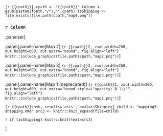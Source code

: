 ```{r {{cpath}}}
cpath <- "{{cpath}}"
Column <- gsub(paste0(fpath,"/"),"",cpath)
isShipping <- file.exists(file.path(cpath,"map4.png"))
```

### `r Column`

.panelset[


.panel[.panel-name[Map 2]
```{r {{cpath}}2, zout.width=200, out.height=600, out.extra="bound", fig.align="left"}
knitr::include_graphics(file.path(cpath,"map2.png"))
```
]

.panel[.panel-name[Map 3]
```{r {{cpath}}3, zout.width=200, out.height=600, out.extra="bound", fig.align="left"}
knitr::include_graphics(file.path(cpath,"map3.png"))
```
]


.panel[.panel-name[Map 1 (deprecated)]
```{r {{cpath}}1, zout.width=200, out.height=600, out.extra="bound style=\"opacity: 0.1;\"", fig.align="left"}
knitr::include_graphics(file.path(cpath,"map1.png"))
```
]

```{r {{cpath}}chsh, results='asis', eval=isShipping}
child <- "mapping3-shipping.Rmd"
src3 <- knitr::knit_expand(file=child)
```

`r if (isShipping) knitr::knit(text=src3)`

]
